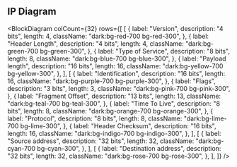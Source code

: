 
## IP Diagram

<BlockDiagram
  colCount={32}
  rows={[
    [
      {
        label: "Version",
        description: "4 bits",
        length: 4,
        className: "dark:bg-red-700 bg-red-300",
      },
      {
        label: "Header Length",
        description: "4 bits",
        length: 4,
        className: "dark:bg-green-700 bg-green-300",
      },
      {
        label: "Type of Service",
        description: "8 bits",
        length: 8,
        className: "dark:bg-blue-700 bg-blue-300",
      },
      {
        label: "Payload length",
        description: "16 bits",
        length: 16,
        className: "dark:bg-yellow-700 bg-yellow-300",
      },
    ],
    [
      {
        label: "Identification",
        description: "16 bits",
        length: 16,
        className: "dark:bg-purple-700 bg-purple-300",
      },
      {
        label: "Flags",
        description: "3 bits",
        length: 3,
        className: "dark:bg-pink-700 bg-pink-300",
      },
      {
        label: "Fragment Offset",
        description: "13 bits",
        length: 13,
        className: "dark:bg-teal-700 bg-teal-300",
      },
      {
        label: "Time To Live",
        description: "8 bits",
        length: 8,
        className: "dark:bg-orange-700 bg-orange-300",
      },
      {
        label: "Protocol",
        description: "8 bits",
        length: 8,
        className: "dark:bg-lime-700 bg-lime-300",
      },
      {
        label: "Header Checksum",
        description: "16 bits",
        length: 16,
        className: "dark:bg-indigo-700 bg-indigo-300",
      },
    ],
    [
      {
        label: "Source address",
        description: "32 bits",
        length: 32,
        className: "dark:bg-cyan-700 bg-cyan-300",
      },
    ],
    [
      {
        label: "Destination address",
        description: "32 bits",
        length: 32,
        className: "dark:bg-rose-700 bg-rose-300",
      },
    ],
  ]}
/>

